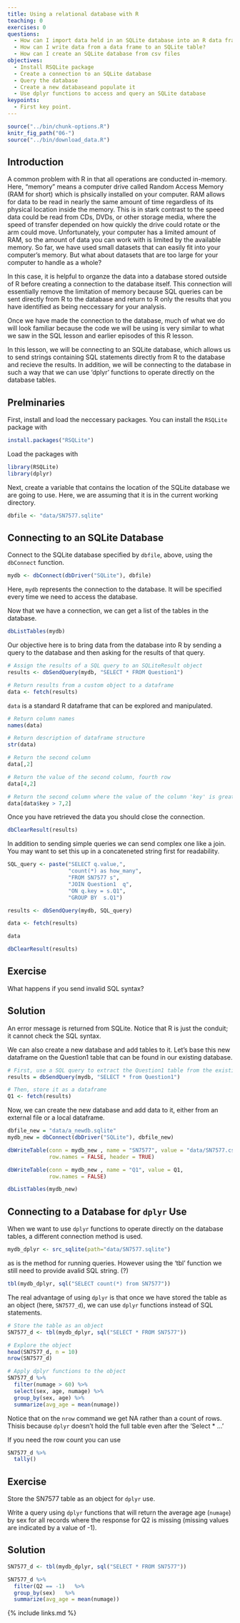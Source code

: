 ```yaml
---
title: Using a relational database with R
teaching: 0
exercises: 0
questions:
  - How can I import data held in an SQLite database into an R data frame?
  - How can I write data from a data frame to an SQLite table?
  - How can I create an SQLite database from csv files
objectives:
  - Install RSQLite package
  - Create a connection to an SQLite database
  - Query the database
  - Create a new databaseand populate it
  - Use dplyr functions to access and query an SQLite database
keypoints:
  - First key point.
---
```


```r
source("../bin/chunk-options.R")
knitr_fig_path("06-")
source("../bin/download_data.R")
```

## Introduction

A common problem with R in that all operations are conducted in-memory. Here, "memory" means a computer
drive called Random Access Memory (RAM for short) which is phsically installed on your computer. RAM
allows for data to be read in nearly the same amount of time regardless of its physical location
inside the memory. This is in stark contrast to the speed data could be read from CDs, DVDs, or other
storage media, where the speed of transfer depended on how quickly the drive could rotate or the
arm could move. Unfortunately, your computer has a limited amount of RAM, so the amount of data you
can work with is limited by the available memory. So far, we have used small datasets that can
easily fit into your computer's memory. But what about datasets that are too large for your
computer to handle as a whole?

In this case, it is helpful to organze the data into a database stored outside of R before creating
a connection to the database itself. This connection will essentially remove the limitation of memory
because SQL queries can be sent directly from R to the database and return to R only the results that you
have identified as being neccessary for your analysis.

Once we have made the connection to the database, much of what we do will look familiar because the code we will be using is very similar to what we saw in the SQL lesson and earlier episodes of this R lesson.

In this lesson, we will be connecting to an SQLite database, which allows us to send strings containing SQL statements directly from R to the database and recieve the results. In addition, we will be connecting to the database in such a way that we can use 'dplyr' functions to operate directly on the database tables.

## Prelminaries

First, install and load the neccessary packages. You can install the `RSQLite` package with

```r
install.packages("RSQLite")
```

Load the packages with

```r
library(RSQLite)
library(dplyr)
```

Next, create a variable that contains the location of the SQLite database we are going to use. Here, we are assuming that it is in the current working directory.

```r
dbfile <- "data/SN7577.sqlite"
```

## Connecting to an SQLite Database

Connect to the SQLite database specified by `dbfile`, above, using the `dbConnect` function.

```r
mydb <- dbConnect(dbDriver("SQLite"), dbfile)
```

Here, `mydb` represents the connection to the database. It will be specified every time we need to access the database.

Now that we have a connection, we can get a list of the tables in the database.

```r
dbListTables(mydb)
```

Our objective here is to bring data from the database into R by sending a query to the database and then asking for the results of that query.

```r
# Assign the results of a SQL query to an SQLiteResult object
results <- dbSendQuery(mydb, "SELECT * FROM Question1")

# Return results from a custom object to a dataframe
data <- fetch(results)
```

`data` is a standard R dataframe that can be explored and manipulated.

```r
# Return column names
names(data)

# Return description of dataframe structure
str(data)

# Return the second column
data[,2]

# Return the value of the second column, fourth row
data[4,2]

# Return the second column where the value of the column 'key' is greater than 7
data[data$key > 7,2]
```

Once you have retrieved the data you should close the connection.

```r
dbClearResult(results)
```

In addition to sending simple queries we can send complex one like a join.
You may want to set this up in a concateneted string first for readability.

```r
SQL_query <- paste("SELECT q.value,",
                   "count(*) as how_many",
                   "FROM SN7577 s",
                   "JOIN Question1  q",
                   "ON q.key = s.Q1",
                   "GROUP BY  s.Q1")

results <- dbSendQuery(mydb, SQL_query)

data <- fetch(results)

data

dbClearResult(results)
```

:::::::::::::::::::::::::::::::::::::::::  callout

## Exercise

What happens if you send invalid SQL syntax?

:::::::::::::::  solution

## Solution

An error message is returned from SQLite.
Notice that R is just the conduit; it cannot check the SQL syntax.

:::::::::::::::::::::::::

::::::::::::::::::::::::::::::::::::::::::::::::::

We can also create a new database and add tables to it. Let's base this new dataframe on the Question1 table that can be found in our existing database.

```r
# First, use a SQL query to extract the Question1 table from the existing database
results = dbSendQuery(mydb, "SELECT * from Question1")

# Then, store it as a dataframe
Q1 <- fetch(results)
```

Now, we can create the new database and add data to it, either from an external file or a local dataframe.

```r
dbfile_new = "data/a_newdb.sqlite"
mydb_new = dbConnect(dbDriver("SQLite"), dbfile_new)

dbWriteTable(conn = mydb_new , name = "SN7577", value = "data/SN7577.csv",
             row.names = FALSE, header = TRUE)

dbWriteTable(conn = mydb_new , name = "Q1", value = Q1,
             row.names = FALSE)

dbListTables(mydb_new)
```

## Connecting to a Database for `dplyr` Use

When we want to use `dplyr` functions to operate directly on the database tables,
a different connection method is used.

```r
mydb_dplyr <- src_sqlite(path="data/SN7577.sqlite")
```

as is the method for running queries. However using the 'tbl' function we still need to provide avalid SQL string. (?)

```r
tbl(mydb_dplyr, sql("SELECT count(*) from SN7577"))
```

The real advantage of using `dplyr` is that once we have stored the table as an object
(here, `SN7577_d`), we can use `dplyr` functions instead of SQL statements.

```r
# Store the table as an object
SN7577_d <- tbl(mydb_dplyr, sql("SELECT * FROM SN7577"))

# Explore the object
head(SN7577_d, n = 10)
nrow(SN7577_d)

# Apply dplyr functions to the object
SN7577_d %>%
  filter(numage > 60) %>%
  select(sex, age, numage) %>%
  group_by(sex, age) %>%
  summarize(avg_age = mean(numage))
```

Notice that on the `nrow` command we get NA rather than a count of rows. Thisis because `dplyr` doesn't hold the full table even after the 'Select \* ...'

If you need the row count you can use

```r
SN7577_d %>%
  tally()
```

:::::::::::::::::::::::::::::::::::::::::  callout

## Exercise

Store the SN7577 table as an object for `dplyr` use.

Write a query using `dplyr` functions that will return the average age (`numage`) by sex for all records where
the response for Q2 is missing (missing values are indicated by a value of -1).

:::::::::::::::  solution

## Solution

```r
SN7577_d <- tbl(mydb_dplyr, sql("SELECT * FROM SN7577"))

SN7577_d %>%
  filter(Q2 == -1)   %>%
  group_by(sex)   %>%
  summarize(avg_age = mean(numage))
```

:::::::::::::::::::::::::

::::::::::::::::::::::::::::::::::::::::::::::::::

{% include links.md %}


